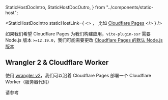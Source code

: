   StaticHostDocIntro,
  StaticHostDocOutro,
} from "../components/static-host";

<StaticHostDocIntro
  staticHostLink={
    <>
      ， 比如 <a href='https://pages.cloudflare.com/'>Cloudflare Pages</a>
    </>
  }
/>

如果我们希望 Cloudflare Pages 为我们构建应用，`vite-plugin-ssr` 需要 Node.js 版本 `>=12.19.0`，我们可能需要更改 <a href="https://developers.cloudflare.com/pages/platform/build-configuration#language-support-and-tools">Cloudflare Pages 的默认 Node.js 版本</a>

<StaticHostDocOutro />

## Wrangler 2 & Cloudflare Worker

使用 [wrangler v2](https://github.com/cloudflare/wrangler2)，我们可以沿着 Cloudflare Pages 部署一个 Cloudflare Worker（服务器代码）

请参考 <Link href="/cloudflare-workers#cloudflare-pages" doNotInferSectionTitle={true} />
